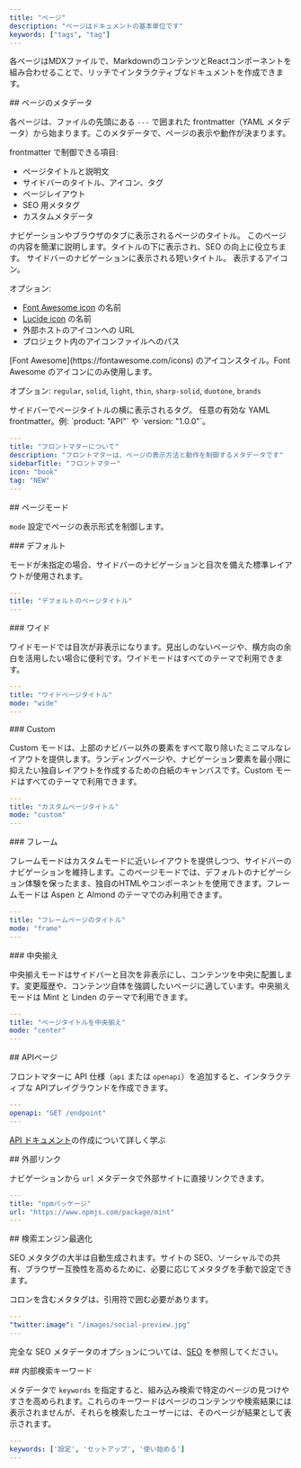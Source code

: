 ```yaml
---
title: "ページ"
description: "ページはドキュメントの基本単位です"
keywords: ["tags", "tag"]
---
```


各ページはMDXファイルで、MarkdownのコンテンツとReactコンポーネントを組み合わせることで、リッチでインタラクティブなドキュメントを作成できます。

<div id="page-metadata">
  ## ページのメタデータ
</div>

各ページは、ファイルの先頭にある `---` で囲まれた frontmatter（YAML メタデータ）から始まります。このメタデータで、ページの表示や動作が決まります。

frontmatter で制御できる項目:

* ページタイトルと説明文
* サイドバーのタイトル、アイコン、タグ
* ページレイアウト
* SEO 用メタタグ
* カスタムメタデータ

<ResponseField name="title" type="string" required>
  ナビゲーションやブラウザのタブに表示されるページのタイトル。
</ResponseField>

<ResponseField name="description" type="string">
  このページの内容を簡潔に説明します。タイトルの下に表示され、SEO の向上に役立ちます。
</ResponseField>

<ResponseField name="sidebarTitle" type="string">
  サイドバーのナビゲーションに表示される短いタイトル。
</ResponseField>

<ResponseField name="icon" type="string">
  表示するアイコン。

  オプション:

  * [Font Awesome icon](https://fontawesome.com/icons) の名前
  * [Lucide icon](https://lucide.dev/icons) の名前
  * 外部ホストのアイコンへの URL
  * プロジェクト内のアイコンファイルへのパス
</ResponseField>

<ResponseField name="iconType" type="string">
  [Font Awesome](https://fontawesome.com/icons) のアイコンスタイル。Font Awesome のアイコンにのみ使用します。

  オプション: `regular`, `solid`, `light`, `thin`, `sharp-solid`, `duotone`, `brands`
</ResponseField>

<ResponseField name="tag" type="string">
  サイドバーでページタイトルの横に表示されるタグ。
</ResponseField>

<ResponseField name="<custom>" type="string">
  任意の有効な YAML frontmatter。例: `product: "API"` や `version: "1.0.0"`。
</ResponseField>

```yaml Example YAML frontmatter wrap
---
title: "フロントマターについて"
description: "フロントマターは、ページの表示方法と動作を制御するメタデータです"
sidebarTitle: "フロントマター"
icon: "book"
tag: "NEW"
---
```

<div id="page-mode">
  ## ページモード
</div>

`mode` 設定でページの表示形式を制御します。

<div id="default">
  ### デフォルト
</div>

モードが未指定の場合、サイドバーのナビゲーションと目次を備えた標準レイアウトが使用されます。

```yaml
---
title: "デフォルトのページタイトル"
---
```

<div id="wide">
  ### ワイド
</div>

ワイドモードでは目次が非表示になります。見出しのないページや、横方向の余白を活用したい場合に便利です。ワイドモードはすべてのテーマで利用できます。

```yaml
---
title: "ワイドページタイトル"
mode: "wide"
---
```

<div id="custom">
  ### Custom
</div>

Custom モードは、上部のナビバー以外の要素をすべて取り除いたミニマルなレイアウトを提供します。ランディングページや、ナビゲーション要素を最小限に抑えたい独自レイアウトを作成するための白紙のキャンバスです。Custom モードはすべてのテーマで利用できます。

```yaml
---
title: "カスタムページタイトル"
mode: "custom"
---
```

<div id="frame">
  ### フレーム
</div>

フレームモードはカスタムモードに近いレイアウトを提供しつつ、サイドバーのナビゲーションを維持します。このページモードでは、デフォルトのナビゲーション体験を保ったまま、独自のHTMLやコンポーネントを使用できます。フレームモードは Aspen と Almond のテーマでのみ利用できます。

```yaml
---
title: "フレームページのタイトル"
mode: "frame"
---
```

<div id="center">
  ### 中央揃え
</div>

中央揃えモードはサイドバーと目次を非表示にし、コンテンツを中央に配置します。変更履歴や、コンテンツ自体を強調したいページに適しています。中央揃えモードは Mint と Linden のテーマで利用できます。

```yaml
---
title: "ページタイトルを中央揃え"
mode: "center"
---
```

<div id="api-pages">
  ## APIページ
</div>

フロントマターに API 仕様（`api` または `openapi`）を追加すると、インタラクティブな APIプレイグラウンドを作成できます。

```yaml
---
openapi: "GET /endpoint"
---
```

[API ドキュメント](/ja/api-playground/overview)の作成について詳しく学ぶ

<div id="external-links">
  ## 外部リンク
</div>

ナビゲーションから `url` メタデータで外部サイトに直接リンクできます。

```yaml
---
title: "npmパッケージ"
url: "https://www.npmjs.com/package/mint"
---
```

<div id="search-engine-optimization">
  ## 検索エンジン最適化
</div>

SEO メタタグの大半は自動生成されます。サイトの SEO、ソーシャルでの共有、ブラウザー互換性を高めるために、必要に応じてメタタグを手動で設定できます。

<Note>
  コロンを含むメタタグは、引用符で囲む必要があります。
</Note>

```yaml
---
"twitter:image": "/images/social-preview.jpg"
---
```

完全な SEO メタデータのオプションについては、[SEO](/ja/optimize/seo) を参照してください。

<div id="internal-search-keywords">
  ## 内部検索キーワード
</div>

メタデータで `keywords` を指定すると、組み込み検索で特定のページの見つけやすさを高められます。これらのキーワードはページのコンテンツや検索結果には表示されませんが、それらを検索したユーザーには、そのページが結果として表示されます。

```yaml
---
keywords: ['設定', 'セットアップ', '使い始める']
---
```
